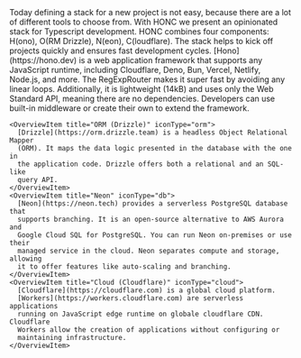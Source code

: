 
<Wrapper>
  <Hero title="Honc Honc">
    Today defining a stack for a new project is not easy, because there are a
    lot of different tools to choose from. With HONC we present an opinionated
    stack for Typescript development. HONC combines four components: H(ono),
    O(RM Drizzle), N(eon), C(loudflare). The stack helps to kick off projects
    quickly and ensures fast development cycles.
  </Hero>
</Wrapper>

<Wrapper>
  <Overview>
    <OverviewItem title="Hono" iconType="hono">
      [Hono](https://hono.dev) is a web application framework that supports any
      JavaScript runtime, including Cloudflare, Deno, Bun, Vercel, Netlify,
      Node.js, and more. The RegExpRouter makes it super fast by avoiding any
      linear loops. Additionally, it is lightweight (14kB) and uses only the Web
      Standard API, meaning there are no dependencies. Developers can use
      built-in middleware or create their own to extend the framework.
    </OverviewItem>

    <OverviewItem title="ORM (Drizzle)" iconType="orm">
      [Drizzle](https://orm.drizzle.team) is a headless Object Relational Mapper
      (ORM). It maps the data logic presented in the database with the one in
      the application code. Drizzle offers both a relational and an SQL-like
      query API.
    </OverviewItem>
    <OverviewItem title="Neon" iconType="db">
      [Neon](https://neon.tech) provides a serverless PostgreSQL database that
      supports branching. It is an open-source alternative to AWS Aurora and
      Google Cloud SQL for PostgreSQL. You can run Neon on-premises or use their
      managed service in the cloud. Neon separates compute and storage, allowing
      it to offer features like auto-scaling and branching.
    </OverviewItem>
    <OverviewItem title="Cloud (Cloudflare)" iconType="cloud">
      [Cloudflare](https://cloudflare.com) is a global cloud platform.
      [Workers](https://workers.cloudflare.com) are serverless applications
      running on JavaScript edge runtime on globale cloudflare CDN. Cloudflare
      Workers allow the creation of applications without configuring or
      maintaining infrastructure. 
    </OverviewItem>
  </Overview>
</Wrapper>

<Footer />
